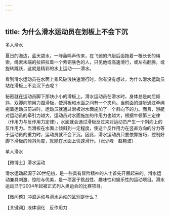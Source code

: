 ```yaml
---
---
---
```

title: 为什么滑水运动员在划板上不会下沉
---




多人滑水



夏日的海边，蓝天碧水，一阵轰鸣声传来，在飞驰的汽艇后面拖着一根长长的绳索，绳索末端的拉把拉着一个紫铜肤色的人，只见他或高速滑行，或左右翻腾，或旋转跳跃，这就是精彩的水上运动——滑水。

看到滑水运动员在水面上乘风破浪快速滑行时，你有没有想过，为什么滑水运动员站在滑板上不会沉下去呢？

秘密就在运动员脚下那块小小的滑板上。滑水运动员在滑水时，身体总是向后倾斜，双脚向前用力蹬滑板，使滑板和水面之间有一个夹角。当前面的游艇通过牵绳拖着运动员前进时，运动员就通过滑板对水面施加了一个斜向下的力。而且，游艇对运动员的牵引力越大，运动员对水面施加的作用力也越大，根据牛顿第三定律（作用力与反作用力定律），水面就会通过滑板反过来对运动员产生一个斜向上的反作用力。当滑板在水面上倾斜到一定程度，使这个反作用力在竖直方向的分力等于运动员的重力时，运动员就不会下沉。因此，滑水运动员只要依靠技巧，控制好脚下滑板的倾斜角度，就能在水面上快速滑行。（张少峰　赵艳波）

单人滑水





【微博士】滑水运动

滑水运动起源于20世纪初，是一些具有冒险精神的人士首先开展起来的。滑水运动兼具刺激、惊险与优美，是一项富于挑战性、趣味性和娱乐性的运动项目。滑水运动已于2004年起被正式列入奥运会的比赛项目。

【微问题】冲浪运动与滑水运动的区别是什么？

【关键词】液体钢化　反作用力